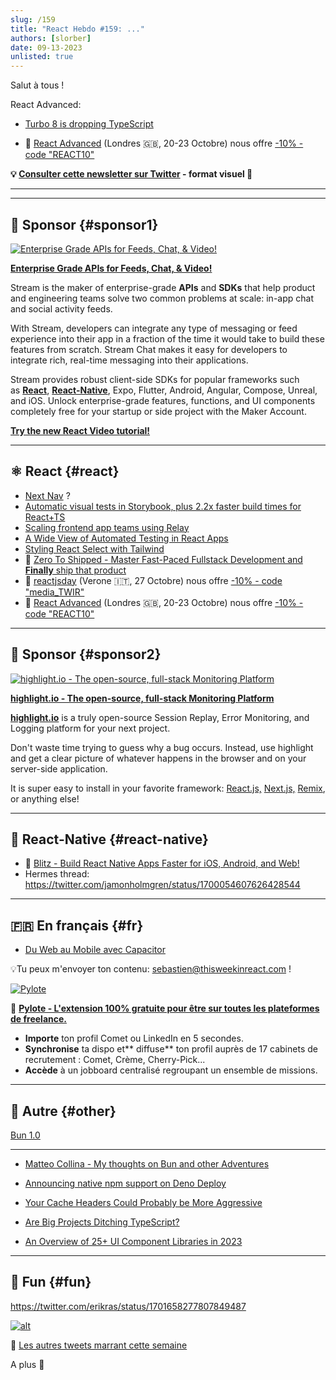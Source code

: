 ```yaml
---
slug: /159
title: "React Hebdo #159: ..."
authors: [slorber]
date: 09-13-2023
unlisted: true
---
```


Salut à tous !

React Advanced:

- [Turbo 8 is dropping TypeScript](https://world.hey.com/dhh/turbo-8-is-dropping-typescript-70165c01)

- 👥 [React Advanced](https://reactadvanced.com/?utm_source=email&utm_medium=thisweekinreact) (Londres 🇬🇧, 20-23 Octobre) nous offre [-10% - code "REACT10"](https://ti.to/gitnation/react-advanced-london-2023/discount/REACT10)

<Todo />

<!-- truncate -->

**💡 [Consulter cette newsletter sur Twitter](https://slo.im/thread) - format visuel 🎨**

---


<Support />

---

## 💸 Sponsor {#sponsor1}

[![Enterprise Grade APIs for Feeds, Chat, & Video!](/emails/issues/153/stream.jpg)](https://getstream.io/video/voice-calling/?utm_source=thisweekinreact&utm_medium=sponsorship&utm_content=&utm_campaign=thisweekinreact_July2023_video_klmh22)

[**Enterprise Grade APIs for Feeds, Chat, & Video!**](https://getstream.io/video/docs/react/?utm_source=thisweekinreact&utm_medium=sponsorship&utm_content=&utm_campaign=thisweekinreact_July2023_video_klmh22)

Stream is the maker of enterprise-grade **APIs** and **SDKs** that help product and engineering teams solve two common problems at scale: in-app chat and social activity feeds.

With Stream, developers can integrate any type of messaging or feed experience into their app in a fraction of the time it would take to build these features from scratch. Stream Chat makes it easy for developers to integrate rich, real-time messaging into their applications.

Stream provides robust client-side SDKs for popular frameworks such as [**React**](https://getstream.io/chat/sdk/react/?utm_source=thisweekinreact&utm_medium=sponsorship&utm_content=&utm_campaign=thisweekinreact_July2023_video_klmh22), [**React-Native**](https://getstream.io/chat/sdk/react-native/?utm_source=thisweekinreact&utm_medium=sponsorship&utm_content=&utm_campaign=thisweekinreact_July2023_video_klmh22), Expo, Flutter, Android, Angular, Compose, Unreal, and iOS.
Unlock enterprise-grade features, functions, and UI components completely free for your startup or side project with the Maker Account.

[**Try the new React Video tutorial!**](https://getstream.io/video/docs/react/?utm_source=thisweekinreact&utm_medium=sponsorship&utm_content=&utm_campaign=thisweekinreact_July2023_video_klmh22)

---

## ⚛️ React {#react}

- [Next Nav](https://www.next-nav.com/) ?
- [Automatic visual tests in Storybook, plus 2.2x faster build times for React+TS](https://storybook.js.org/blog/automatic-visual-tests-plus-2x-faster-react-ts/)
- [Scaling frontend app teams using Relay](https://hasura.io/blog/scaling-frontend-app-teams-using-relay/)
- [A Wide View of Automated Testing in React Apps](https://reacthandbook.dev/automated-testing)
- [Styling React Select with Tailwind](https://www.jussivirtanen.fi/writing/styling-react-select-with-tailwind)
- 💸 [Zero To Shipped - Master Fast-Paced Fullstack Development and **Finally** ship that product](https://www.zerotoshipped.com/)
- 👥 [reactjsday](https://2023.reactjsday.it/) (Verone 🇮🇹, 27 Octobre) nous offre [-10% - code "media_TWIR"](https://ti.to/grusp/reactjsday-2023/discount/media_TWIR)
- 👥 [React Advanced](https://reactadvanced.com/?utm_source=email&utm_medium=thisweekinreact) (Londres 🇬🇧, 20-23 Octobre) nous offre [-10% - code "REACT10"](https://ti.to/gitnation/react-advanced-london-2023/discount/REACT10)

<SubscribeFormEmbed placement="middle" />

---

## 💸 Sponsor {#sponsor2}

[![highlight.io - The open-source, full-stack Monitoring Platform](/emails/issues/159/highlight.jpg)](http://highlight.io)

[**highlight.io - The open-source, full-stack Monitoring Platform**](http://highlight.io)

[**highlight.io**](http://highlight.io) is a truly open-source Session Replay, Error Monitoring, and Logging platform for your next project.

Don't waste time trying to guess why a bug occurs. Instead, use highlight and get a clear picture of whatever happens in the browser and on your server-side application.

It is super easy to install in your favorite framework: [React.js,](https://www.highlight.io/docs/getting-started/client-sdk/reactjs) [Next.js,](https://www.highlight.io/docs/getting-started/fullstack-frameworks/next-js) [Remix](https://www.highlight.io/docs/getting-started/fullstack-frameworks/remix), or anything else!

---

## 📱 React-Native {#react-native}

- 💸 [Blitz - Build React Native Apps Faster for iOS, Android, and Web!](https://www.blitz-rn.com/)
- Hermes thread: https://twitter.com/jamonholmgren/status/1700054607626428544

<Todo />

---

## 🇫🇷 En français {#fr}

- [Du Web au Mobile avec Capacitor](https://yphil.gitlab.io/2023/07/16/dolores-fr/)

💡Tu peux m'envoyer ton contenu: [sebastien@thisweekinreact.com](mailto:sebastien@thisweekinreact.com?subject=Contenu%20en%20fran%C3%A7ais) !

[![Pylote](/emails/issues/149/pylote.jpg)](https://pylote.io/?utm_source=newsletter&utm_medium=insert&utm_campaign=sebastienl)

💸 **[Pylote - L'extension 100% gratuite pour être sur toutes les plateformes de freelance.](https://pylote.io/?utm_source=newsletter&utm_medium=insert&utm_campaign=sebastienl)**

- **Importe** ton profil Comet ou LinkedIn en 5 secondes.
- **Synchronise** ta dispo et** diffuse** ton profil auprès de 17 cabinets de recrutement : Comet, Crème, Cherry-Pick...
- **Accède** à un jobboard centralisé regroupant un ensemble de missions.

---

## 🔀 Autre {#other}

[Bun 1.0](https://bun.sh/blog/bun-v1.0)

---

- [Matteo Collina - My thoughts on Bun and other Adventures](https://adventures.nodeland.dev/archive/my-thoughts-on-bun/)
- [Announcing native npm support on Deno Deploy](https://deno.com/blog/npm-on-deno-deploy)
- [Your Cache Headers Could Probably be More Aggressive](https://www.macarthur.me/posts/more-aggressive-cache-headers)
- [Are Big Projects Ditching TypeScript?](https://www.totaltypescript.com/are-big-projects-ditching-typescript)
- [An Overview of 25+ UI Component Libraries in 2023](https://www.builder.io/blog/25-plus-ui-component-libraries)

  <Todo />

---

## 🤭 Fun {#fun}

https://twitter.com/erikras/status/1701658277807849487

[![alt](/emails/issues/122/meme.jpg)](https://twitter.com/TODOTODOTODOTODOTODOTODOTODOTODOTODOTODO)

🤣 [Les autres tweets marrant cette semaine](https://twitter.com/TODOTODOTODOTODOTODOTODOTODOTODOTODOTODO)

A plus 👋

